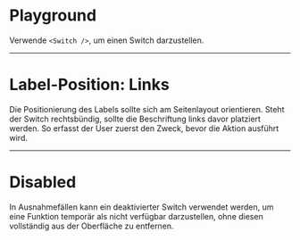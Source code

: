 # Playground

Verwende `<Switch />`, um einen Switch darzustellen.

<LiveCodeEditor />

---

# Label-Position: Links

Die Positionierung des Labels sollte sich am Seitenlayout orientieren. Steht der Switch rechtsbündig, sollte die Beschriftung links davor platziert werden.
So erfasst der User zuerst den Zweck, bevor die Aktion ausführt wird.

<LiveCodeEditor example="leading-label" editorCollapsed />

---

# Disabled

In Ausnahmefällen kann ein deaktivierter Switch verwendet werden, um eine Funktion temporär als nicht verfügbar darzustellen, ohne diesen vollständig aus der Oberfläche zu entfernen.

<LiveCodeEditor example="disabled" editorCollapsed />

